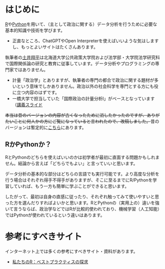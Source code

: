 # はじめに {.unnumbered}

[R](https://www.r-project.org/)や[Python](https://www.python.org/)を用いて、（主として政治に関する）データ分析を行うために必要な基本的知識や技術を学びます。

- 正直なところ、ChatGPTやOpen Interpreterを使えばいいような気はしますし、もっとよいサイトはたくさんあります。

執筆者の[土井翔平](https://shohei-doi.github.io/)は北海道大学公共政策大学院および法学部・大学院法学研究科で国際関係論の研究と教育に従事しています。データ分析やプログラミングの専門家ではありません。

- 計量「政治学」とありますが、執筆者の専門の都合で政治に関する題材が多いという意味でしかありません。政治以外の社会科学を専門とする方にも役に立つ内容のはずです。
- 一橋大学で担当していた「国際政治の計量分析I」がベースとなっています（[講義スライド](https://www.dropbox.com/scl/fo/cuk42mywlb90pos40094v/h?rlkey=53dbol8pb76v06gfcveihqfeu&dl=0)

~~本当は昔のバージョンの内容が古くなったために消したかったのですが、ありがたいことに何人かの方にご覧になっていると言われたので、改稿しました。~~昔のバージョンは暫定的に[こちら](http://web.archive.org/web/20210117052842/https://shohei-doi.github.io/quant_polisci/)にあります。

:::{.callout-note collapse="true"}
## RかPythonか？

RとPythonのどちらを使えばいいのかは初学者が最初に直面する問題かもしれません。結論から言えば「どちらでもよい」と言っていいと思います。

データ分析の基本的な部分はどちらの言語でも実行可能です。より高度な分析を行う場合はそれぞれ得手不得手がありますが、そこに至るまでにR/Pythonを学習していれば、もう一方も簡単に学ぶことができると思います。

したがって、最初は自身の直感に従ったり、それぞれ触ってみて使いやすいと思った方を選んだりすればよいかと思います。RとPythonの（実用上の）違いを強いて言うならば、政治学などではRが比較的使われており、機械学習（人工知能）ではPythonが使われているという違いはあります。
:::

# 参考にすべきサイト {.unnumbered}

インターネット上では多くの参考にすべきサイト・資料があります。

- [私たちのR：ベストプラクティスの探求](https://www.jaysong.net/RBook/)

